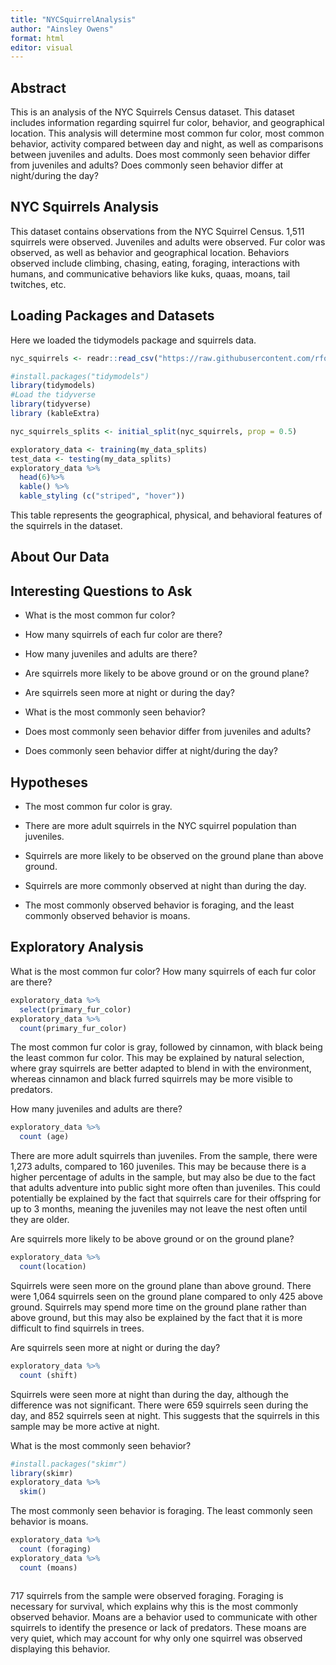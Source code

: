 ```yaml
---
title: "NYCSquirrelAnalysis"
author: "Ainsley Owens"
format: html
editor: visual
---
```


## Abstract

This is an analysis of the NYC Squirrels Census dataset. This dataset includes information regarding squirrel fur color, behavior, and geographical location. This analysis will determine most common fur color, most common behavior, activity compared between day and night, as well as comparisons between juveniles and adults. Does most commonly seen behavior differ from juveniles and adults? Does commonly seen behavior differ at night/during the day?

## NYC Squirrels Analysis

This dataset contains observations from the NYC Squirrel Census. 1,511 squirrels were observed. Juveniles and adults were observed. Fur color was observed, as well as behavior and geographical location. Behaviors observed include climbing, chasing, eating, foraging, interactions with humans, and communicative behaviors like kuks, quaas, moans, tail twitches, etc.

## Loading Packages and Datasets

Here we loaded the tidymodels package and squirrels data.

```r
nyc_squirrels <- readr::read_csv("https://raw.githubusercontent.com/rfordatascience/tidytuesday/master/data/2019/2019-10-29/nyc_squirrels.csv")

#install.packages("tidymodels")
library(tidymodels)
#Load the tidyverse
library(tidyverse)
library (kableExtra)

nyc_squirrels_splits <- initial_split(nyc_squirrels, prop = 0.5)

exploratory_data <- training(my_data_splits)
test_data <- testing(my_data_splits)
exploratory_data %>% 
  head(6)%>% 
  kable() %>% 
  kable_styling (c("striped", "hover"))
```

This table represents the geographical, physical, and behavioral features of the squirrels in the dataset.

## About Our Data

## Interesting Questions to Ask

-   What is the most common fur color?

-   How many squirrels of each fur color are there?

-   How many juveniles and adults are there?

-   Are squirrels more likely to be above ground or on the ground plane?

-   Are squirrels seen more at night or during the day?

-   What is the most commonly seen behavior?

-   Does most commonly seen behavior differ from juveniles and adults?

-   Does commonly seen behavior differ at night/during the day?

## Hypotheses

-   The most common fur color is gray.

-   There are more adult squirrels in the NYC squirrel population than juveniles.

-   Squirrels are more likely to be observed on the ground plane than above ground.

-   Squirrels are more commonly observed at night than during the day.

-   The most commonly observed behavior is foraging, and the least commonly observed behavior is moans.

## Exploratory Analysis

What is the most common fur color? How many squirrels of each fur color are there?

```r
exploratory_data %>%
  select(primary_fur_color)
exploratory_data %>%
  count(primary_fur_color)
```

The most common fur color is gray, followed by cinnamon, with black being the least common fur color. This may be explained by natural selection, where gray squirrels are better adapted to blend in with the environment, whereas cinnamon and black furred squirrels may be more visible to predators.

How many juveniles and adults are there?

```r
exploratory_data %>% 
  count (age)
```

There are more adult squirrels than juveniles. From the sample, there were 1,273 adults, compared to 160 juveniles. This may be because there is a higher percentage of adults in the sample, but may also be due to the fact that adults adventure into public sight more often than juveniles. This could potentially be explained by the fact that squirrels care for their offspring for up to 3 months, meaning the juveniles may not leave the nest often until they are older.

Are squirrels more likely to be above ground or on the ground plane?

```r
exploratory_data %>% 
  count(location)
```

Squirrels were seen more on the ground plane than above ground. There were 1,064 squirrels seen on the ground plane compared to only 425 above ground. Squirrels may spend more time on the ground plane rather than above ground, but this may also be explained by the fact that it is more difficult to find squirrels in trees.

Are squirrels seen more at night or during the day?

```r
exploratory_data %>%
  count (shift)
```

Squirrels were seen more at night than during the day, although the difference was not significant. There were 659 squirrels seen during the day, and 852 squirrels seen at night. This suggests that the squirrels in this sample may be more active at night.

What is the most commonly seen behavior?

```r
#install.packages("skimr")
library(skimr)
exploratory_data %>%
  skim()
```

The most commonly seen behavior is foraging. The least commonly seen behavior is moans.

```r
exploratory_data %>%
  count (foraging)
exploratory_data %>%
  count (moans)
```

```r

```

717 squirrels from the sample were observed foraging. Foraging is necessary for survival, which explains why this is the most commonly observed behavior. Moans are a behavior used to communicate with other squirrels to identify the presence or lack of predators. These moans are very quiet, which may account for why only one squirrel was observed displaying this behavior. \
